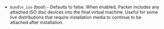 <!-- Code generated from the comments of the VBoxBundleConfig struct in builder/virtualbox/common/vboxbundle_config.go; DO NOT EDIT MANUALLY -->

-   `bundle_iso` (bool) - Defaults to false. When enabled, Packer includes
    any attached ISO disc devices into the final virtual machine. Useful for
    some live distributions that require installation media to continue to be
    attached after installation.
    
